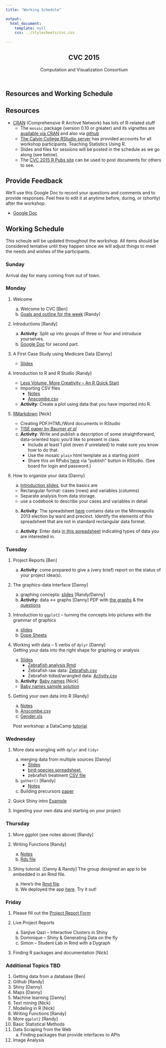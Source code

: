 ```yaml
---
title: "Working Schedule"

output: 
  html_document:
    template: null
    css: ../stylesheets/cvc.css
    
---
```



<script src="../javascripts/main.js"></script>
<!--[if lt IE 9]>
<script src="//html5shiv.googlecode.com/svn/trunk/html5.js"></script>
<![endif]-->

<meta name="viewport" content="width=device-width, initial-scale=1, user-scalable=no">

<div class="wrapper">
<nav>
<ul></ul>
</nav>
<section>
     
           
<header>
<h1>CVC 2015</h1>
<p>Computation and Visualization Consortium</p>
</header> 

# Resources and Working Schedule

## Resources

  * [CRAN](http://cran.r-project.org) (Comprehensive R Archive Network) has lots of R-related stuff
  * The `mosaic` package (version 0.10 or greater) and its vignettes are [available via CRAN](http://cran.r-project.org/web/packages/mosaic/index.html) and also via [github](https://github.com/ProjectMOSAIC/mosaic)
  * [The Calvin College RStudio server](http://rstudio.calvin.edu:8787) has provided accounts for all workshop participants.
Teaching Statistics Using R.
  * Slides and files for sessions will be posted in the schedule as we go along (see below).
  * The [CVC 2015 R Pubs site](http://rpubs.com/uscots-2015) can be used
  to post documents for others to see.



## Provide Feedback

We'll use this Google Doc to record your questions and comments and to provide
responses.  Feel free to edit it at anytime before, during, or (shortly) after the workshop.

  * [Google Doc](https://docs.google.com/document/d/1AN1vOgnUF2zM5SNHPW17kdt1BMPGbK0izqXCBWvXj4M/edit?usp=sharing) 

## Working Schedule

This scheule will be updated throughout the workshop.  All items should be 
considered tentative until they happen since we will adjust things to 
meet the needs and wishes of the participants.

### Sunday

Arrival day for many coming from out of town.  

### Monday

 1. Welcome
    a. Welcome to CVC [Ben]
    b. [Goals and outline for the week](Intro/IntroOverview.html) [Randy]

 2. Introductions [Randy]
    a. **Activity**: Split up into groups of three or four and introduce yourselves. 
    b. [Google Doc](https://docs.google.com/document/d/1Zt5AYH7HsXTbIl5d6gjn0E_-e5m59IBmIo0jrIkLXsI/edit?usp=sharing) for second part. 

 3. A First Case Study using Medicare Data [Danny]

    * [Slides](http://dtkaplan.github.io/CVC/Summer2015/Intro/MedicareSpending.html)

 4. Introduction to R and R Studio [Randy]

    * [Less Volume, More Creativity -- An R Quick Start](Learn/LessVolume/LessVolume.html) 
    * Importing CSV files
        * [Notes](Learn/ImportingData/ImportingData.html)
        * [Anscombe.csv](Learn/ImportingData/Anscombe.csv)
    
    * **Activity**: Create a plot using data that you have imported into R.

 5. [RMarkdown](http://prezi.com/vq6l5yqpnqma/) [Nick]
 
    * Creating PDF/HTML/Word documents in RStudio
    * [TISE paper by Baumer *et al*](http://escholarship.org/uc/item/90b2f5xh)
    c. **Activity**: Write and publish a description of some 
    straightforward, data-oriented topic you'd like to present in class. 
        * Include at least 1 plot (even if unrelated) to make sure 
        you know how to do that.  
        * Use the mosaic `plain` html template as a starting point
        * Share this on RPubs [here](http://rpubs.com/uscots-2015) via "publish" button in RStudio. (See board for login and password.)
        
 6. How to organize your data [Danny]
    
    a. [Introduction slides](http://dtkaplan.github.io/CVC/Summer2015/Learn/TidyData/tidy_data.html), but the basics are
    
    * Rectangular format: cases (rows) and variables (columns)
    * Separate analysis from data storage.
    * use a codebook to describe your cases and variables in detail
       
    b. **Activity**: The spreadsheet [here](http://vote.minneapolismn.gov/www/groups/public/@clerk/documents/webcontent/wcms1p-126724.xlsx) contains data on the Minneapolis 2013 election by ward and precinct.  Identify the elements of this spreadsheet that are not in standard rectangular data format.
    
    c. **Activity**: Enter data [in this spreadsheet](https://docs.google.com/spreadsheet/ccc?key=0Am13enSalO74dFRFZHNlaVE3NjZfUjBQOUNoMmRlUWc&usp=sharing)
    indicating types of data you are interested in.



### Tuesday

 1. Project Reports [Ben]
    a. **Activity**: come prepared to give a (very brief) 
    report on the status of your project idea(s).
 
 2. The graphics-data interface [Danny]
    a. graphing concepts: [slides](Learn/VizConcepts/VizConcepts.html) [Randy/Danny]
    b. **Activity:** data <-> graphs [Danny]
    PDF with [the graphs](Learn/VizConcepts/Exercise/graphics_for_grammar.pdf) & the [questions](Learn/VizConcepts/Exercise/graphics_questions.pdf)
    
 3. Introduction to `ggplot2` --  turning the concepts into pictures with the grammar of graphics
 
    a. [slides](Learn/ggplot2/ggplot2Intro.pdf) 
    b. [Dope Sheets](Learn/ggplot2/DopeSheets.pdf) 

 4. Working with data -- 5 verbs of `dplyr` [Danny]    
    Getting your data into the right shape for graphing or analysis
    a. [Slides](Learn/Wrangling/WranglingQuickStart.html) 
        * [Zebrafish analysis Rmd](Learn/Wrangling/ZebrafishRmd.html) 
        * Zebrafish raw data: [Zebrafish.csv](Learn/Wrangling/Zebrafish.csv)
        * Zebrafish tidied/wrangled data: [Activity.csv](Learn/Wrangling/Activity.csv)
    b. **Activity**: [Baby names](Learn/BabyNames/WhatHappenedToJaneCopyPasteRmd.html) [Nick]
    * [Baby names sample solution](Learn/BabyNames/WhatHappenedToJane-answers.pdf)    
    
 5. Getting your own data into R [Randy]
 
    a. [Notes](Learn/ImportingData/ImportingData.html)
    b. [Anscombe.csv](Learn/ImportingData/Anscombe.csv)
    c. [Gender.xls](Learn/ImportingData/Gender.xls)
    
    Post workshop: a DataCamp [tutorial](http://blog.datacamp.com/r-data-import-tutorial/)
 
### Wednesday
 
 1. More data wrangling with `dplyr` and `tidyr` 
    a. merging data from multiple sources [Danny]
        * [Slides](Learn/Join/joins.html) 
        * [bird-species spreadsheet](https://docs.google.com/spreadsheets/d/1GDKeulVSRXL7Q_5Q0a7Offc_IPX2T4sZ80VN5VLASew/edit#gid=0), 
        * zebrafish treatment [CSV file](Learn/Wrangling/FishTx.csv) 
    b. `gather()` [Randy]
        * [Notes](Learn/TidyData/TidyGapMinder.html)
    c. Building precursors [paper](http://www.amherst.edu/~nhorton/precursors)
    
 2. Quick Shiny intro [Example](https://r.amherst.edu/apps/nhorton/sat/) 
 
 3. Ingesting your own data and starting on your project

### Thursday

 1. More ggplot (see notes above) [Randy]
 
 2. Writing Functions [Randy]
  
    a. [Notes](Learn/WritingFunctions/HowToWriteFunctions.html)
    b. [Rds file](Learn/WritingFunctions/HIVdata.Rds)

 3. Shiny tutorial. [Danny & Randy] The group designed an app to be embedded in an Rmd file.  
    a. Here's the [Rmd file](Learn/Shiny/OurDistributionDemo.Rmd).  
    b. We deployed the app [here](https://dtkaplan.shinyapps.io/OurDistributionDemo).  Try it out!

### Friday

 1. Please fill out the  [Project Report Form](http://goo.gl/forms/v3mLfgSwEo)
 
 2. Live Project Reports
    a. Sanjive Qazi -- Interactive Clusters in Shiny
    b. Dominique -- Shiny & Generating Data on the fly
    c. Simon -- Student Lab in Rmd with a Dygraph

 3. Finding R packages and documentation [Nick]
  
### Additional Topics TBD

  1. Getting data from a database [Ben]
  2. Github [Randy]
  3. Shiny [Danny]
  4. Maps [Danny]
  5. Machine learning [Danny]
  6. Text mining [Nick]
  7. Modeling in R [Nick]
  8. Writing Functions [Randy]
  9. More `ggplot2` [Randy]
 10. Basic Statistical Methods
 11. Data Scraping from the Web
     a. Finding packages that provide interfaces to APIs
 12. Image Analysis
    
